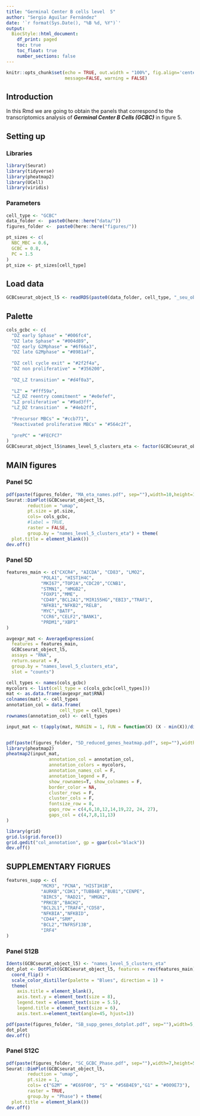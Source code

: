 ```yaml
---
title: "Germinal Center B cells level  5"
author: "Sergio Aguilar Fernández"
date: '`r format(Sys.Date(), "%B %d, %Y")`'
output:
  BiocStyle::html_document:
    df_print: paged
    toc: true
    toc_float: true
    number_sections: false
---
```

```r
knitr::opts_chunk$set(echo = TRUE, out.width = "100%", fig.align='center',
                      message=FALSE, warning = FALSE)
```


## Introduction

In this Rmd we are going to obtain the panels that correspond to the transcriptomics analysis of __*Germinal Center B Cells (GCBC)*__ in figure 5. 

## Setting up 

### Libraries 

```r
library(Seurat)
library(tidyverse)
library(pheatmap2)
library(UCell)
library(viridis)
```


### Parameters 

```r
cell_type <- "GCBC"
data_folder <-  paste0(here::here("data/"))
figures_folder <-  paste0(here::here("figures/"))

pt_sizes <- c(
  NBC_MBC = 0.6,
  GCBC = 0.8,
  PC = 1.5
)
pt_size <- pt_sizes[cell_type]
```

## Load data 
```r
GCBCseurat_object_l5 <- readRDS(paste0(data_folder, cell_type, "_seu_obj_level_5_eta.rds"))
```

## Palette 
```r
cols_gcbc <- c(
  "DZ early Sphase" = "#006fc4", 
  "DZ late Sphase" = "#004d89", 
  "DZ early G2Mphase" = "#6f66a3",
  "DZ late G2Mphase" = "#8981af", 
  
  "DZ cell cycle exit" = "#2f2f4a", 
  "DZ non proliferative" = "#356200", 
  
  "DZ_LZ transition" = "#d4f0a3", 
  
  "LZ" = "#fff59a",  
  "LZ_DZ reentry commitment" = "#e0efef",
  "LZ proliferative" = "#9ad3ff", 
  "LZ_DZ transition"  = "#4eb2ff",
  
  "Precursor MBCs" = "#ccb771", 
  "Reactivated proliferative MBCs" = "#564c2f",  
  
  "prePC" = "#FECFC7" 
)
GCBCseurat_object_l5$names_level_5_clusters_eta <- factor(GCBCseurat_object_l5$names_level_5_clusters_eta, levels = names(cols_gcbc))
```

## MAIN figures 

### Panel 5C 
```r
pdf(paste(figures_folder, "MA_eta_names.pdf", sep=""),width=10,height=10,paper='special') 
Seurat::DimPlot(GCBCseurat_object_l5, 
        reduction = "umap", 
        pt.size = pt.size,  
        cols= cols_gcbc, 
        #label = TRUE,
        raster = FALSE,
        group.by = "names_level_5_clusters_eta") + theme(
  plot.title = element_blank()) 
dev.off()
```

### Panel 5D 

```r
features_main <- c("CXCR4", "AICDA", "CD83", "LMO2", 
             "POLA1", "HIST1H4C", 
             "MKI67","TOP2A","CDC20","CCNB1", 
             "STMN1", "HMGB2", 
             "FOXP1","MME",
             "CD40","BCL2A1","MIR155HG","EBI3","TRAF1",
             "NFKB1","NFKB2","RELB", 
             "MYC","BATF",
             "CCR6","CELF2","BANK1",
             "PRDM1","XBP1"
)
```


```r
avgexpr_mat <- AverageExpression(
  features = features_main,
  GCBCseurat_object_l5,
  assays = "RNA",
  return.seurat = F,
  group.by = "names_level_5_clusters_eta",
  slot = "counts")

cell_types <- names(cols_gcbc)
mycolors <- list(cell_type = c(cols_gcbc[cell_types]))
mat <- as.data.frame(avgexpr_mat$RNA)
colnames(mat) <- cell_types
annotation_col = data.frame(
                    cell_type = cell_types) 
rownames(annotation_col) <- cell_types

input_mat <- t(apply(mat, MARGIN = 1, FUN = function(X) (X - min(X))/diff(range(X))))


pdf(paste(figures_folder, "5D_reduced_genes_heatmap.pdf", sep=""),width=5,height=7,paper='special') 
library(pheatmap2)
pheatmap2(input_mat,
                annotation_col = annotation_col,
                annotation_colors = mycolors,
                annotation_names_col = F,
                annotation_legend = F,
                show_rownames=T, show_colnames = F, 
                border_color = NA,
                cluster_rows = F,
                cluster_cols = F,
                fontsize_row = 8,
                gaps_row = c(4,6,10,12,14,19,22, 24, 27), 
                gaps_col = c(4,7,8,11,13) 
)

library(grid)
grid.ls(grid.force()) 
grid.gedit("col_annotation", gp = gpar(col="black"))
dev.off()
```




## SUPPLEMENTARY FIGRUES

```r
features_supp <- c(
             "MCM3", "PCNA", "HIST1H1B", 
             "AURKB","CDK1","TUBB4B","BUB1","CENPE",
             "BIRC5", "RAD21", "HMGN2", 
             "PRKCB","BACH2", 
             "BCL2L1","TRAF4","CD58", 
             "NFKBIA","NFKBID",
             "CD44","SRM",
             "BCL2","TNFRSF13B", 
             "IRF4"
)
```

### Panel S12B 
```r
Idents(GCBCseurat_object_l5) <- "names_level_5_clusters_eta"
dot_plot <- DotPlot(GCBCseurat_object_l5, features = rev(features_main)) +
  coord_flip() +
  scale_color_distiller(palette = "Blues", direction = 1) +
  theme(
    axis.title = element_blank(),
    axis.text.y = element_text(size = 8),
    legend.text = element_text(size = 5.5),
    legend.title = element_text(size = 6), 
    axis.text.x=element_text(angle=45, hjust=1))

pdf(paste(figures_folder, "SB_supp_genes_dotplot.pdf", sep=""),width=5,height=7,paper='special') 
dot_plot
dev.off()
```


### Panel S12C 
```r
pdf(paste(figures_folder, "SC_GCBC_Phase.pdf", sep=""),width=7,height=5,paper='special') 
Seurat::DimPlot(GCBCseurat_object_l5, 
        reduction = "umap", 
        pt.size = 1,  
        cols= c("G2M" = "#E69F00", "S" = "#56B4E9","G1" = "#009E73"), 
        raster = TRUE,
        group.by = "Phase") + theme(
  plot.title = element_blank()) 
dev.off()

```



